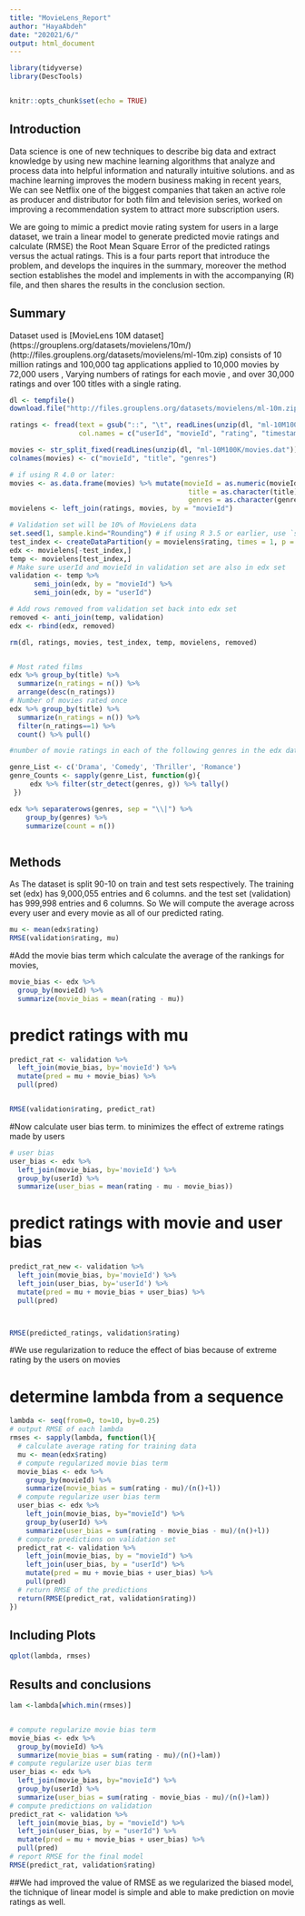 ```yaml
---
title: "MovieLens_Report"
author: "HayaAbdeh"
date: "20‏/6‏/2021"
output: html_document
---
```


```r
library(tidyverse)
library(DescTools)


knitr::opts_chunk$set(echo = TRUE)
```

## Introduction

Data science is one of new techniques to describe big data  and extract knowledge by using new machine learning algorithms that analyze and process data into helpful information and naturally intuitive solutions.  and as machine learning improves the modern business making  in recent years, We can see Netflix one of the biggest companies that taken an active role as producer and distributor for both film and television series, worked on improving a recommendation system to attract more subscription users. 

We are going to mimic  a predict movie rating system for users in a large dataset, we train a linear model to generate predicted movie ratings and calculate  (RMSE) the Root Mean Square Error of the predicted ratings versus the actual ratings.
This is a four parts report that introduce the problem, and  develops the inquires in the summary, moreover  the method section establishes the model and implements in with the accompanying (R) file, and then shares the results in the conclusion section.


## Summary 
Dataset used is [MovieLens 10M dataset] (https://grouplens.org/datasets/movielens/10m/)
(http://files.grouplens.org/datasets/movielens/ml-10m.zip)
consists of 10 million ratings and 100,000 tag applications applied to 10,000 movies by 72,000 users , Varying numbers of ratings for each movie , and over 30,000 ratings and over 100 titles with a single rating.

```r

dl <- tempfile()
download.file("http://files.grouplens.org/datasets/movielens/ml-10m.zip", dl)

ratings <- fread(text = gsub("::", "\t", readLines(unzip(dl, "ml-10M100K/ratings.dat"))),
                 col.names = c("userId", "movieId", "rating", "timestamp"))

movies <- str_split_fixed(readLines(unzip(dl, "ml-10M100K/movies.dat")), "\\::", 3)
colnames(movies) <- c("movieId", "title", "genres")

# if using R 4.0 or later:
movies <- as.data.frame(movies) %>% mutate(movieId = as.numeric(movieId),
                                            title = as.character(title),
                                            genres = as.character(genres))
movielens <- left_join(ratings, movies, by = "movieId")

# Validation set will be 10% of MovieLens data
set.seed(1, sample.kind="Rounding") # if using R 3.5 or earlier, use `set.seed(1)`
test_index <- createDataPartition(y = movielens$rating, times = 1, p = 0.1, list = FALSE)
edx <- movielens[-test_index,]
temp <- movielens[test_index,]
# Make sure userId and movieId in validation set are also in edx set
validation <- temp %>% 
      semi_join(edx, by = "movieId") %>%
      semi_join(edx, by = "userId")

# Add rows removed from validation set back into edx set
removed <- anti_join(temp, validation)
edx <- rbind(edx, removed)

rm(dl, ratings, movies, test_index, temp, movielens, removed)


# Most rated films
edx %>% group_by(title) %>%
  summarize(n_ratings = n()) %>%
  arrange(desc(n_ratings))
# Number of movies rated once
edx %>% group_by(title) %>%
  summarize(n_ratings = n()) %>%
  filter(n_ratings==1) %>%
  count() %>% pull()

#number of movie ratings in each of the following genres in the edx dataset

genre_List <- c('Drama', 'Comedy', 'Thriller', 'Romance')
genre_Counts <- sapply(genre_List, function(g){
     edx %>% filter(str_detect(genres, g)) %>% tally()
 })

edx %>% separaterows(genres, sep = "\\|") %>%
    group_by(genres) %>%
    summarize(count = n())



```


## Methods
As The dataset is split 90-10 on train and test sets respectively. The training set (edx) has 9,000,055 entries and 6 columns. and the test set (validation) has 999,998 entries and 6 columns.
So We will compute the average across every user and every movie as all of our predicted rating.


```r
mu <- mean(edx$rating)
RMSE(validation$rating, mu)


```



#Add the movie bias term which calculate the average of the rankings for movies, 

```r
movie_bias <- edx %>%
  group_by(movieId) %>%
  summarize(movie_bias = mean(rating - mu))


```
# predict ratings with mu 
```r
predict_rat <- validation %>% 
  left_join(movie_bias, by='movieId') %>%
  mutate(pred = mu + movie_bias) %>%
  pull(pred)


RMSE(validation$rating, predict_rat)

```

#Now calculate user bias term. to minimizes the effect of extreme ratings made by users

```r
# user bias 
user_bias <- edx %>% 
  left_join(movie_bias, by='movieId') %>%
  group_by(userId) %>%
  summarize(user_bias = mean(rating - mu - movie_bias))


```

# predict ratings with movie and user bias
```r
predict_rat_new <- validation %>% 
  left_join(movie_bias, by='movieId') %>%
  left_join(user_bias, by='userId') %>%
  mutate(pred = mu + movie_bias + user_bias) %>%
  pull(pred)



RMSE(predicted_ratings, validation$rating)

```

#We use regularization to reduce the effect of bias because of extreme rating by the users on movies


# determine lambda from a sequence
```r
lambda <- seq(from=0, to=10, by=0.25)
# output RMSE of each lambda
rmses <- sapply(lambda, function(l){
  # calculate average rating for training data
  mu <- mean(edx$rating)
  # compute regularized movie bias term
  movie_bias <- edx %>% 
    group_by(movieId) %>%
    summarize(movie_bias = sum(rating - mu)/(n()+l))
  # compute regularize user bias term
  user_bias <- edx %>% 
    left_join(movie_bias, by="movieId") %>%
    group_by(userId) %>%
    summarize(user_bias = sum(rating - movie_bias - mu)/(n()+l))
  # compute predictions on validation set
  predict_rat <- validation %>% 
    left_join(movie_bias, by = "movieId") %>%
    left_join(user_bias, by = "userId") %>%
    mutate(pred = mu + movie_bias + user_bias) %>%
    pull(pred)
  # return RMSE of the predictions
  return(RMSE(predict_rat, validation$rating))
})


```

## Including Plots



```r
qplot(lambda, rmses)
```




## Results and conclusions

```r
lam <-lambda[which.min(rmses)]


# compute regularize movie bias term
movie_bias <- edx %>% 
  group_by(movieId) %>%
  summarize(movie_bias = sum(rating - mu)/(n()+lam))
# compute regularize user bias term
user_bias <- edx %>% 
  left_join(movie_bias, by="movieId") %>%
  group_by(userId) %>%
  summarize(user_bias = sum(rating - movie_bias - mu)/(n()+lam))
# compute predictions on validation 
predict_rat <- validation %>% 
  left_join(movie_bias, by = "movieId") %>%
  left_join(user_bias, by = "userId") %>%
  mutate(pred = mu + movie_bias + user_bias) %>%
  pull(pred)
# report RMSE for the final model
RMSE(predict_rat, validation$rating)
```

##We had improved the value of RMSE as we regularized the biased model, the tichnique of linear model is simple and able to make prediction on movie ratings as well.


